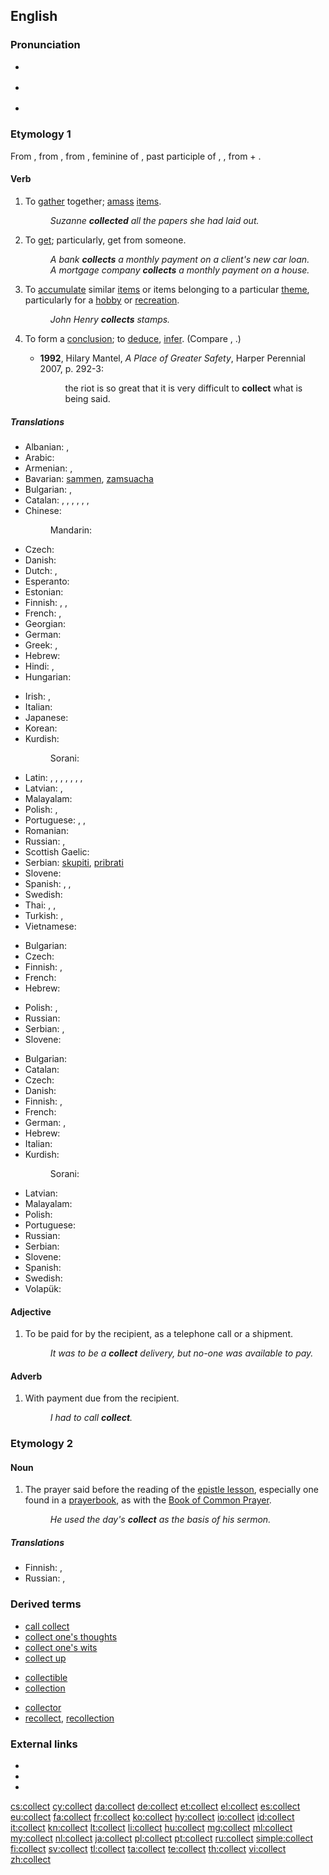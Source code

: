 ==English==

===Pronunciation===
* {{sense|noun}}
*: {{a|GenAm}} {{IPA|/ˈkɑlɪkt/}}
*: {{a|RP}} {{IPA|/ˈkɒlɪkt/}}
* {{sense|verb}} {{IPA|/kəˈlɛkt/}}
*: {{audio|en-us-collect.ogg|Audio (US)}}
* {{rhymes|ɛkt}}

===Etymology 1===
From {{etyl|fro|en}} {{term|lang=fro|collecter}}, from {{etyl|ML.}} {{term|lang=la|collectare||to collect money}}, from {{etyl|la}} {{term|lang=la|collecta||a collection of money, in {{etyl|LL.}} a meeting, assemblage, in {{etyl|ML.}} a tax, also an assembly for prayer, a prayer}}, feminine of {{term|collectus|lang=la}}, past participle of {{term|colligere|lang=la}}, {{term|conligere||to gather together, collect, consider, conclude, infer|lang=la}}, from {{term|com-||together|lang=la}} + {{term|legere||to gather|lang=la}}.

====Verb====
{{en-verb}}

# To [[gather]] together; [[amass]] [[items]].
#: ''Suzanne '''collected''' all the papers she had laid out.''
# To [[get]]; particularly, get from someone.
#: ''A bank '''collects''' a monthly payment on a client's new car loan.''
#: ''A mortgage company '''collects''' a monthly payment on a house.''
# To [[accumulate]] similar [[items]] or items belonging to a particular [[theme]], particularly for a [[hobby]] or [[recreation]].
#: ''John Henry '''collects''' stamps.''
# {{context|now|_|rare}} To form a [[conclusion]]; to [[deduce]], [[infer]]. (Compare {{term|gather}}, {{term|get}}.)
#* '''1992''', Hilary Mantel, ''A Place of Greater Safety'', Harper Perennial 2007, p. 292-3:
#*: the riot is so great that it is very difficult to '''collect''' what is being said.

=====Translations=====
{{trans-top|to gather together}}
* Albanian: {{t|sq|bashkohen}}, {{t|sq|mbledh}}
* Arabic: {{t+|ar|جمع|tr=jámaʕa|sc=Arab}}
* Armenian: {{t|hy|միանալ|tr=mianal|sc=Armn}}, {{t|hy|հավաքել|tr=havak’yel|sc=Armn}}
* Bavarian: [[sammen]], [[zamsuacha]]
* Bulgarian: {{t|bg|събирам}},  {{t|bg|натрупвам}}
* Catalan: {{t|ca|reunir}}, {{t|ca|ajuntar}}, {{t|ca|recollir}}, {{t|ca|agrupar}}, {{t|ca|aplegar}}, {{t|ca|arreplegar}}, {{t|ca|replegar}}
* Chinese:
*: Mandarin: {{t|zh|收集|tr=shōují|sc=Hani}}
* Czech: {{t-|cs|shromažďovat}}
* Danish: {{t+|da|samle}}
* Dutch: {{t+|nl|verzamelen}}, {{t-|nl|opstapelen}}
* Esperanto: {{t-|eo|kolekti|xs=Esperanto}}
* Estonian: {{t|et|koguma}}
* Finnish: {{t+|fi|koota}}, {{t+|fi|kerätä}}, {{t+|fi|kasata}}
* French: {{t+|fr|rassembler}},  {{t+|fr|recueillir}}
* Georgian: {{t|ka|შეკრება|tr=šekreba|sc=Geor|xs=Georgian}}
* German: {{t+|de|sammeln}}
* Greek: {{t|el|προσχωρήσουν|tr=proschorísoun|sc=Grek}}, {{t|el|συγκεντρώνουν|tr=synkentrónoun|sc=Grek}}
* Hebrew: {{t+|he|אסף|tr=asáf}}
* Hindi: {{t|hi|शामिल होने|tr=śāmila hōnē|sc=Deva}}, {{t|hi|इकट्ठा|tr=ikaṭṭhā|sc=Deva}}
* Hungarian: {{t+|hu|gyűjt}}
{{trans-mid}}
* Irish: {{t-|ga|bailigh|xs=Irish}}, {{t-|ga|cnuasaigh|xs=Irish}}
* Italian: {{t+|it|raccogliere}}
* Japanese: {{t+|ja|集める|tr=あつめる, atsumeru|sc=Jpan}}
* Korean: {{t|ko|수집|tr=sujip-hada|alt=수집하다|sc=Kore}}
* Kurdish:
*: Sorani: {{ku-Arab|[[کۆکردن]]}}
* Latin: {{t+|la|colligo|alt=colligō}},  {{t-|la|conduco|alt=condūcō}},  {{t+|la|confero|alt=cōnferō}},  {{t+|la|conficio|alt=cōnficiō}},  {{t|la|congero|alt=congerō}},  {{t-|la|congrego|alt=congregō}},  {{t-|la|construo|alt=cōnstruō}},  {{t+|la|lego|alt=legō}}
* Latvian: {{t|lv|vākt|xs=Latvian}},  {{t+|lv|lasīt|xs=Latvian}}
* Malayalam: {{t|ml|ശേഖരിയ്ക്കുക|tr=Sekharikkuka|sc=Mlym|xs=Malayalam}}
* Polish: {{t+|pl|zbierać}}, {{t+|pl|gromadzić}}
* Portuguese: {{t+|pt|juntar}}, {{t+|pt|reunir}}, {{t+|pt|recolher}}
* Romanian: {{t|ro|culege}}
* Russian: {{t+|ru|собирать|tr=sobirát'}} {{impf}}, {{t+|ru|собрать|tr=sobrát'}} {{pf.}}
* Scottish Gaelic: {{qualifier|livestock}} {{t|gd|trus}}
* Serbian: [[skupiti]], [[pribrati]]
* Slovene: {{t+|sl|zbrati}}
* Spanish: {{t-|es|juntar}},  {{t+|es|recoger}},  {{t-|es|reunir}}
* Swedish: {{t+|sv|samla}}
* Thai: {{t-|th|เก็บ|tr=gèp}},  {{t|th|สะสม|tr=sàsŏm}},  {{t|th|รวบรวม|tr=rûap ruam}}
* Turkish: {{t|tr|katılmak}}, {{t|tr|toplamak}}
* Vietnamese: {{t|vi|tham gia}}
{{trans-bottom}}

{{trans-top|to get from someone}}
* Bulgarian: {{t|bg|инкасирам}}
* Czech: {{t-|cs|vybírat}}
* Finnish: {{t+|fi|periä}}, {{t+|fi|kerätä}}
* French: {{t+|fr|percevoir}}
* Hebrew: {{t+|he|גבה|tr=gavá}}
{{trans-mid}}
* Polish: {{t+|pl|odbierać}}, {{t+|pl|ściągać}}
* Russian: {{t|ru|взимать|tr=vzimát'}}
* Serbian: {{t-|sr|sabrati}}, {{t-|sr|zbirati}}
* Slovene: {{t+|sl|pobrati}}
{{trans-bottom}}

{{trans-top|to accumulate items for a hobby}}
* Bulgarian: {{t|bg|колекционирам}}
* Catalan: {{t|ca|col·leccionar}}
* Czech: {{t-|cs|sbírat}}
* Danish: {{t+|da|samle}}
* Finnish: {{t-|fi|keräillä}}, {{t+|fi|kerätä}}
* French: {{t+|fr|collectionner}}
* German: {{t+|de|sammeln}}, {{t|de|anhäufen}}
* Hebrew: {{t+|he|אסף|tr=asáf}}
* Italian: {{t|it|raccogliere}}
* Kurdish:
*: Sorani: {{t|ku||کۆکردن|sc=ku-Arab}}
{{trans-mid}}
* Latvian: {{t|lv|kolekcionēt|xs=Latvian}}
* Malayalam: {{t|ml|ശേഖരിയ്ക്കുക|tr=Sekharikkuka|sc=Mlym|xs=Malayalam}}
* Polish: {{t+|pl|kolekcjonować}}
* Portuguese: {{t+|pt|colecionar}}
* Russian: {{t+|ru|коллекционировать|tr=kollektsionírovat'}}
* Serbian: {{t-|sr|sakupljati}}
* Slovene: {{t-|sl|zbirati}}
* Spanish: {{t-|es|coleccionar}}
* Swedish: {{t+|sv|samla}}
* Volapük: {{t|vo|konletön}}
{{trans-bottom}}

====Adjective====
{{en-adj|-}}

# To be paid for by the recipient, as a telephone call or a shipment.
#: ''It was to be a '''collect''' delivery, but no-one was available to pay.''

====Adverb====
{{en-adv|-}}

# With payment due from the recipient.
#: ''I had to call '''collect'''.''

===Etymology 2===
{{etyl|fr}} {{term|collecte|lang=fr}}

====Noun====
{{en-noun}}  {{qualifier|sometimes capitalized}}

# {{Christianity}} The prayer said before the reading of the [[epistle lesson]], especially one found in a [[prayerbook]], as with the [[Book of Common Prayer]].
#: ''He used the day's '''collect''' as the basis of his sermon.''

=====Translations=====
{{trans-top|prayer said before reading of the epistle lesson}}
* Finnish: {{t-|fi|eturukous}}, {{t-|fi|kollehtarukous}}
* Russian: {{t|ru|коллекта|f|tr=kollecta|sc=Cyrl}}, {{t|ru|краткая молитва|f|tr=kratkaya molitva|sc=Cyrl}}
{{trans-mid}}
{{trans-bottom}}

===Derived terms===
{{top3}}
* [[call collect]]
* [[collect one's thoughts]]
* [[collect one's wits]]
* [[collect up]]
{{rel-mid3}}
* [[collectible]]
* [[collection]]
{{rel-mid3}}
* [[collector]]
* [[recollect]], [[recollection]]
{{rel-bottom}}

===External links===
* {{R:Webster 1913}}
* {{R:Century 1911}}
* {{R:OneLook}}

[[cs:collect]]
[[cy:collect]]
[[da:collect]]
[[de:collect]]
[[et:collect]]
[[el:collect]]
[[es:collect]]
[[eu:collect]]
[[fa:collect]]
[[fr:collect]]
[[ko:collect]]
[[hy:collect]]
[[io:collect]]
[[id:collect]]
[[it:collect]]
[[kn:collect]]
[[lt:collect]]
[[li:collect]]
[[hu:collect]]
[[mg:collect]]
[[ml:collect]]
[[my:collect]]
[[nl:collect]]
[[ja:collect]]
[[pl:collect]]
[[pt:collect]]
[[ru:collect]]
[[simple:collect]]
[[fi:collect]]
[[sv:collect]]
[[tl:collect]]
[[ta:collect]]
[[te:collect]]
[[th:collect]]
[[vi:collect]]
[[zh:collect]]